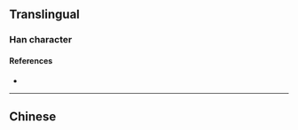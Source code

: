 {{character info/new}}
==Translingual==

===Han character===
{{Han char|rn=75|rad=木|as=14|sn=18|four=|canj=DTCF|ids=⿰木綦}}

====References====
* {{Han ref|kx=0559.080|dkj=15753|hdz=21306.110|uh=6AC0|ud=27328}}

----

==Chinese==
{{zh-see|棋|v}}
